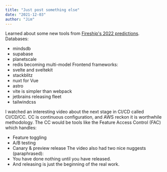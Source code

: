 ```yaml
---
title: "Just post something else"
date: "2021-12-03"
author: "Jim"
---
```


Learned about some new tools from [Fireship's 2022 predictions](https://youtu.be/LOpFYMPXqE4).
Databases:
* mindsdb
* supabase
* planetscale
* redis becoming multi-model
Frontend frameworks:
* svelte and sveltekit
* stackblitz
* nuxt for Vue
* astro
* vite is simpler than webpack
* jetbrains releasing fleet
* tailwindcss

I watched an interesting video about the next stage in CI/CD called CI/CD/CC.
CC is continuous configuration, and AWS reckon it is worthwhile methodology.
The CC would be tools like the Feature Access Control (FAC) which handles:
* Feature toggling
* A/B testing
* Canary & preview release
The video also had two nice nuggests (paraphrased):
* You have done nothing until you have released.
* And releasing is just the beginning of the real work.


